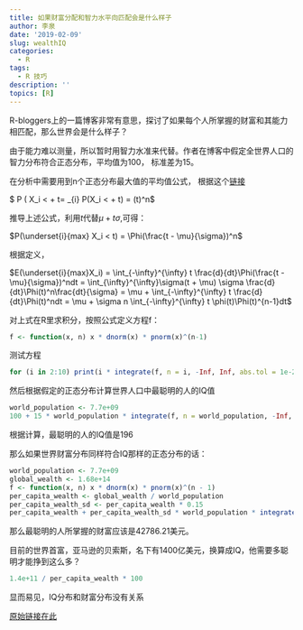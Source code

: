 ```yaml
---
title: 如果财富分配和智力水平向匹配会是什么样子
author: 李泉
date: '2019-02-09'
slug: wealthIQ
categories:
  - R
tags:
  - R 技巧
description: ''
topics: [R]
---
```


R-bloggers上的一篇博客非常有意思，探讨了如果每个人所掌握的财富和其能力相匹配，那么世界会是什么样子？

由于能力难以测量，所以暂时用智力水准来代替。作者在博客中假定全世界人口的智力分布符合正态分布，平均值为100， 标准差为15。

在分析中需要用到n个正态分布最大值的平均值公式， 根据这个[链接](https://math.stackexchange.com/questions/3080348/how-to-derive-the-formula-for-the-expected-value-for-maximum-of-n-normal-random)

$ P (\underset{i}{max} X_i < \mu + t\sigma = \displaystyle \prod_{i} P(X_i < \mu + t\sigma) = \Phi(t)^n$

推导上述公式，利用$t$代替$\mu + t\sigma$,可得：

$P(\underset{i}{max} X_i < t) = \Phi(\frac{t - \mu}{\sigma})^n$

根据定义，

$E(\underset{i}{max}X_i) = \int_{-\infty}^{\infty} t \frac{d}{dt}\Phi(\frac{t - \mu}{\sigma})^ndt = \int_{\infty}^{\infty}\sigma(t + \mu) \sigma \frac{d}{dt}\Phi(t)^n\frac{dt}{\sigma} = \mu + \int_{-\infty}^{\infty} t \frac{d}{dt}\Phi(t)^ndt = \mu + \sigma n \int_{-\infty}^{\infty} t \phi(t)\Phi(t)^{n-1}dt$

对上式在R里求积分，按照公式定义方程f：

```r
f <- function(x, n) x * dnorm(x) * pnorm(x)^(n-1)
```

测试方程

```r
for (i in 2:10) print(i * integrate(f, n = i, -Inf, Inf, abs.tol = 1e-20)$value)
```

然后根据假定的正态分布计算世界人口中最聪明的人的IQ值

```r
world_population <- 7.7e+09
100 + 15 * world_population * integrate(f, n = world_population, -Inf, Inf, abs.tol = 1e-20)$value
```

根据计算，最聪明的人的IQ值是196

那么如果世界财富分布同样符合IQ那样的正态分布的话：

```r
world_population <- 7.7e+09
global_wealth <- 1.68e+14
f <- function(x, n) x * dnorm(x) * pnorm(x)^(n - 1)
per_capita_wealth <- global_wealth / world_population
per_capita_wealth_sd <- per_capita_wealth * 0.15 
per_capita_wealth + per_capita_wealth_sd * world_population * integrate(f, n = world_population, -Inf, Inf, abs.tol = 1e-20)$value


```

那么最聪明的人所掌握的财富应该是42786.21美元。

目前的世界首富，亚马逊的贝索斯，名下有1400亿美元，换算成IQ，他需要多聪明才能挣到这么多？

```r
1.4e+11 / per_capita_wealth * 100
```

显而易见，IQ分布和财富分布没有关系

[原始链接在此](https://www.r-bloggers.com/if-wealth-had-anything-to-do-with-intelligence/)
